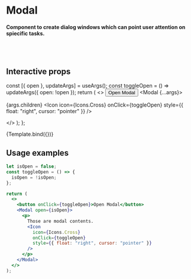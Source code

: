 
<Meta title="Basic Layout/Modal" component={Modal} />

# Modal

#### Component to create dialog windows which can point user attention on spiecific tasks.

<br />
<br />

## Interactive props

  const [{ open }, updateArgs] = useArgs();
  const toggleOpen = () => updateArgs({ open: !open });
  return (
    <>
      <button onClick={toggleOpen}>Open Modal</button>
      <Modal {...args}>
        <p>
          {args.children}
          <Icon
            icon={Icons.Cross}
            onClick={toggleOpen}
            style={{ float: "right", cursor: "pointer" }}
          />
        </p>
      </Modal>
    </>
  );
};

<Canvas>
  <Story
    name="Default"
    args={{ open: false, children: "Those are modal contents" }}
  >
    {Template.bind({})}
  </Story>
</Canvas>

<ArgsTable story="Default" />

## Usage examples

```jsx
let isOpen = false;
const toggleOpen = () => {
  isOpen = !isOpen;
};

return (
  <>
    <button onClick={toggleOpen}>Open Modal</button>
    <Modal open={isOpen}>
      <p>
        Those are modal contents.
        <Icon
          icon={Icons.Cross}
          onClick={toggleOpen}
          style={{ float: "right", cursor: "pointer" }}
        />
      </p>
    </Modal>
  </>
);
```
